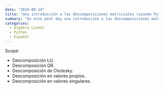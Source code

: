 ```yaml
---
date: "2019-08-14"
title: "Una introducción a las descomposiciones matriciales (usando Python)"
summary: "En este post doy una introducción a las descomposiciones matriciales, explico por qué son interesantes y necesarias, y doy múltiples ejemplos usando la librería NumPy de Python."
categories:
  - Álgebra Lineal
  - Python
  - Español
---
```


Scope:
- Descomposición LU.
- Descomposición QR.
- Descomposición de Cholesky.
- Descomposición en valores propios.
- Descomposición en valores singulares.